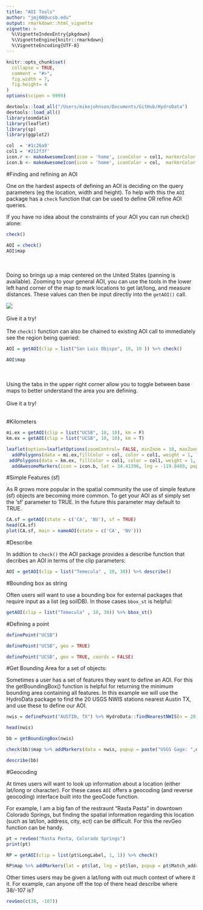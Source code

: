 ```yaml
---
title: "AOI Tools"
author: "jmj00@ucsb.edu"
output: rmarkdown::html_vignette
vignette: >
  %\VignetteIndexEntry{pkgdown}
  %\VignetteEngine{knitr::rmarkdown}
  %\VignetteEncoding{UTF-8}
---
```


```r
knitr::opts_chunk$set(
  collapse = TRUE,
  comment = "#>",
  fig.width = 7, 
  fig.height= 4
)
options(scipen = 9999)
```

```r
devtools::load_all("/Users/mikejohnson/Documents/GitHub/HydroData")
devtools::load_all()
library(osmdata)
library(leaflet)
library(sp)
library(ggplot2)

col  = '#1c26a9'
col1 = '#212f3f'
icon.r <- makeAwesomeIcon(icon = 'home', iconColor = col1, markerColor = 'gray')
icon.b <- makeAwesomeIcon(icon = 'home', iconColor = col,  markerColor = 'gray')
```

#Finding and refining an AOI

One on the hardest aspects of defining an AOI is deciding on the query parameters (eg the location, width and height). To help with this the `AOI` package has a `check` function that can be used to define OR refine AOI queries.

If you have no idea about the constraints of your AOI you can run check() alone:

```r
check()
```

```r
AOI = check()
AOI$map
```

<br>
<br>
Doing so brings up a map centered on the United States (panning is available). Zooming to your general AOI, you can use the tools in the lower left hand corner of the map to mark locations to get lat/long, and measure distances. These values can then be input directly into the `getAOI()` call. 

![](./imgs/search.gif)
<br>
<br>
Give it a try!
<br>
<br>
The `check()` function can also be chained to existing AOI call to immediately see the region being queried:
<br>
```r
AOI = getAOI(clip = list("San Luis Obispo", 10, 10 )) %>% check()
```

```r
AOI$map
```
<br>
<br>
Using the tabs in the upper right corner allow you to toggle between base maps to better understand the area you are defining. 
<br>
<br>
Give it a try!
<br>
<br>

#Kilometers 

```r
mi.ex = getAOI(clip = list("UCSB", 10, 10), km = F)
km.ex = getAOI(clip = list("UCSB", 10, 10), km = T)
```

```r
leaflet(option=leafletOptions(zoomControl= FALSE, minZoom = 10, maxZoom = 4)) %>% addProviderTiles(providers$CartoDB.Positron) %>% 
  addPolygons(data = mi.ex,fillColor = col, color = col1, weight = 1, label = "miles") %>% 
 addPolygons(data = km.ex, fillColor = col1, color = col1, weight = 1, label = "kilometers") %>% 
  addAwesomeMarkers(icon = icon.b, lat = 34.41396, lng = -119.8489, popup = 'UCSB')

```

#Simple Features (sf)

As R grows more popular in the spatial community the use of simple feature (sf) objects are becoming more common. To get your AOI as sf simply set the 'sf' parameter to TRUE. In the future this parameter may default to TRUE.

```r
CA.sf = getAOI(state = c('CA', 'NV'), sf = TRUE)
head(CA.sf)
plot(CA.sf, main = nameAOI(state = c('CA', 'NV')))
```

#Describe

In addtion to `check()` the AOI package provides a describe function that decribes an AOI in terms of the clip parameters:

```r

AOI = getAOI(clip = list("Temecula" , 10, 30)) %>% describe()

```

#Bounding box as string

Often users will want to use a bounding box for external packages that require input as a list (eg soilDB). In those cases `bbox_st` is helpful:

```r
getAOI(clip = list("Temecula" , 10, 30)) %>% bbox_st()
```

#Defining a point

```r
definePoint("UCSB")
```

```r
definePoint("UCSB", geo = TRUE)
```

```r
definePoint("UCSB", geo = TRUE, coords = FALSE)
```

#Get Bounding Area for a set of objects:

Sometimes a user has a set of features they want to define an AOI. For this the getBoundingBox() function is helpful for returning the minimum bounding area containing all features. In this example we will use the HydroData package to find the 20 USGS NWIS stations nearest Austin TX, and use these to define our AOI. 

```r

nwis = definePoint("AUSTIN, TX") %>% HydroData::findNearestNWIS(n = 20)

head(nwis)

bb = getBoundingBox(nwis)

check(bb)$map %>% addMarkers(data = nwis, popup = paste("USGS Gage: ",nwis$site_no)) 

```

```r
describe(bb)
```

#Geocoding

At times users will want to look up information about a location (either lat/long or character). For these cases `AOI` offers a geocoding (and reverse geocoding) interface built into the geoCode function.

For example, I am a big fan of the restraunt "Rasta Pasta" in downtown Colorado Springs, but finding the spatial information regarding this location (such as lat/lon, address, city, ect) can be difficult. For this the revGeo function can be handy.

```r
pt = revGeo("Rasta Pasta, Colorado Springs")
print(pt)

RP = getAOI(clip = list(pt$LongLabel, 1, 1)) %>% check()

RP$map %>% addMarkers(lat = pt$lat, lng = pt$lon, popup = pt$Match_addr)
```

Other times users may be given a lat/long with out much context of where it it. For example, can anyone off the top of there head describe where 38/-107 is?

```r
revGeo(c(38, -107))
```
